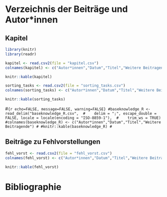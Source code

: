 # Verzeichnis der Beiträge und Autor*innen

## Kapitel

```r
library(knitr)
library(readr)

kapitel <- read.csv2(file = "kapitel.csv")
colnames(kapitel) <- c("Autor*innen","Datum","Titel","Weitere Beitragende")

knitr::kable(kapitel)
```

```r
sorting_tasks <- read.csv2(file = "sorting_tasks.csv")
colnames(sorting_tasks) <- c("Autor*innen","Datum","Titel","Weitere Beitragende")

knitr::kable(sorting_tasks)
```

#```{r echo=FALSE, message=FALSE, warning=FALSE}
#baseknowledge_R <- read_delim("baseknowledge_R.csv", 
#    delim = ";", escape_double = FALSE, locale = locale(encoding = "ISO-8859-1"), 
#    trim_ws = TRUE)
#colnames(baseknowledge_R) <- c("Autor*innen","Datum","Titel","Weitere Beitragende")
#
#knitr::kable(baseknowledge_R)
#```

## Beiträge zu Fehlvorstellungen

```r
fehl_vorst <- read.csv2(file = "fehl_vorst.csv")
colnames(fehl_vorst) <- c("Autor*innen","Datum","Titel","Weitere Beitragende")

knitr::kable(fehl_vorst)
```

# Bibliographie


